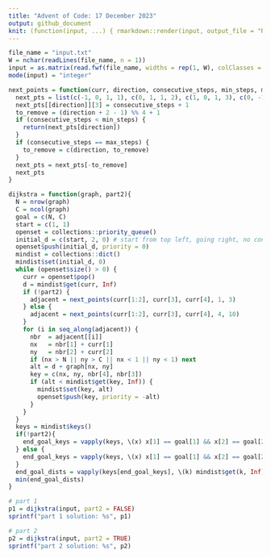 ```yaml
---
title: "Advent of Code: 17 December 2023"
output: github_document
knit: (function(input, ...) { rmarkdown::render(input, output_file = "README.md", envir = globalenv()) })
---
```


```r
file_name = "input.txt"
W = nchar(readLines(file_name, n = 1))
input = as.matrix(read.fwf(file_name, widths = rep(1, W), colClasses = "integer"))
mode(input) = "integer"

next_points = function(curr, direction, consecutive_steps, min_steps, max_steps){
  next_pts = list(c(-1, 0, 1, 1), c(0, 1, 1, 2), c(1, 0, 1, 3), c(0, -1, 1, 4))
  next_pts[[direction]][3] = consecutive_steps + 1
  to_remove = (direction + 2 - 1) %% 4 + 1 
  if (consecutive_steps < min_steps) {
    return(next_pts[direction])
  } 
  if (consecutive_steps == max_steps) {
    to_remove = c(direction, to_remove)
  }
  next_pts = next_pts[-to_remove]
  next_pts
}

dijkstra = function(graph, part2){
  N = nrow(graph)
  C = ncol(graph)
  goal = c(N, C)
  start = c(1, 1)
  openset = collections::priority_queue()
  initial_d = c(start, 2, 0) # start from top left, going right, no consecutive steps now
  openset$push(initial_d, priority = 0) 
  mindist = collections::dict()
  mindist$set(initial_d, 0)
  while (openset$size() > 0) {
    curr = openset$pop()
    d = mindist$get(curr, Inf)
    if (!part2) {
      adjacent = next_points(curr[1:2], curr[3], curr[4], 1, 3)
    } else {
      adjacent = next_points(curr[1:2], curr[3], curr[4], 4, 10)
    }
    for (i in seq_along(adjacent)) {
      nbr  = adjacent[[i]]
      nx   = nbr[1] + curr[1]
      ny   = nbr[2] + curr[2]
      if (nx > N || ny > C || nx < 1 || ny < 1) next
      alt = d + graph[nx, ny]
      key = c(nx, ny, nbr[4], nbr[3])
      if (alt < mindist$get(key, Inf)) {
        mindist$set(key, alt)
        openset$push(key, priority = -alt)
      }
    }      
  }
  keys = mindist$keys()
  if(!part2){
    end_goal_keys = vapply(keys, \(x) x[1] == goal[1] && x[2] == goal[2], T)
  } else {
    end_goal_keys = vapply(keys, \(x) x[1] == goal[1] && x[2] == goal[2] && x[4] >= 4, T)
  }
  end_goal_dists = vapply(keys[end_goal_keys], \(k) mindist$get(k, Inf), 2)
  min(end_goal_dists)
}

# part 1
p1 = dijkstra(input, part2 = FALSE)
sprintf("part 1 solution: %s", p1)

# part 2
p2 = dijkstra(input, part2 = TRUE)
sprintf("part 2 solution: %s", p2)
```






























